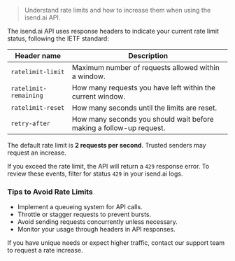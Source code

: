 > Understand rate limits and how to increase them when using the isend.ai API.

The isend.ai API uses response headers to indicate your current rate limit status, following the IETF standard:

| Header name           | Description                                                         |
| --------------------- | ------------------------------------------------------------------- |
| `ratelimit-limit`     | Maximum number of requests allowed within a window.                 |
| `ratelimit-remaining` | How many requests you have left within the current window.          |
| `ratelimit-reset`     | How many seconds until the limits are reset.                        |
| `retry-after`         | How many seconds you should wait before making a follow-up request. |

The default rate limit is **2 requests per second**. Trusted senders may request an increase.

If you exceed the rate limit, the API will return a `429` response error. To review these events, filter for status `429` in your isend.ai logs.

### Tips to Avoid Rate Limits

- Implement a queueing system for API calls.
- Throttle or stagger requests to prevent bursts.
- Avoid sending requests concurrently unless necessary.
- Monitor your usage through headers in API responses.

If you have unique needs or expect higher traffic, contact our support team to request a rate increase.